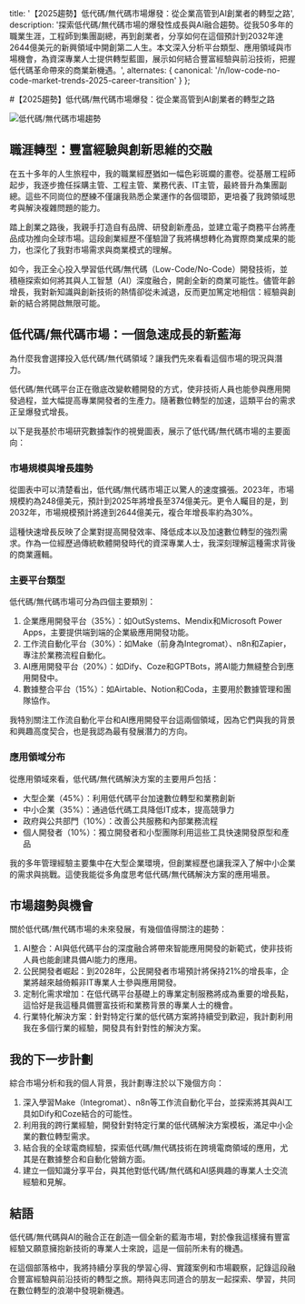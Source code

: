 
  title: '【2025趨勢】低代碼/無代碼市場爆發：從企業高管到AI創業者的轉型之路',
  description: '探索低代碼/無代碼市場的爆發性成長與AI融合趨勢。從我50多年的職業生涯，工程師到集團副總，再到創業者，分享如何在這個預計到2032年達2644億美元的新興領域中開創第二人生。本文深入分析平台類型、應用領域與市場機會，為資深專業人士提供轉型藍圖，展示如何結合豐富經驗與前沿技術，把握低代碼革命帶來的商業新機遇。',
  alternates: {
    canonical: '/n/low-code-no-code-market-trends-2025-career-transition'
  }
};


#【2025趨勢】低代碼/無代碼市場爆發：從企業高管到AI創業者的轉型之路

<div className="border border-gray-200 rounded-md p-4 bg-white">
  <Image src={lowcodenocodemarkettrends} alt="低代碼/無代碼市場趨勢" />
</div>

## 職涯轉型：豐富經驗與創新思維的交融

在五十多年的人生旅程中，我的職業經歷猶如一幅色彩斑斕的畫卷。從基層工程師起步，我逐步擔任採購主管、工程主管、業務代表、IT主管，最終晉升為集團副總。這些不同崗位的歷練不僅讓我熟悉企業運作的各個環節，更培養了我跨領域思考與解決複雜問題的能力。

踏上創業之路後，我親手打造自有品牌、研發創新產品，並建立電子商務平台將產品成功推向全球市場。這段創業經歷不僅驗證了我將構想轉化為實際商業成果的能力，也深化了我對市場需求與商業模式的理解。

如今，我正全心投入學習低代碼/無代碼（Low-Code/No-Code）開發技術，並積極探索如何將其與人工智慧（AI）深度融合，開創全新的商業可能性。儘管年齡增長，我對新知識與創新技術的熱情卻從未減退，反而更加篤定地相信：經驗與創新的結合將開啟無限可能。

## 低代碼/無代碼市場：一個急速成長的新藍海

為什麼我會選擇投入低代碼/無代碼領域？讓我們先來看看這個市場的現況與潛力。

低代碼/無代碼平台正在徹底改變軟體開發的方式，使非技術人員也能參與應用開發過程，並大幅提高專業開發者的生產力。隨著數位轉型的加速，這類平台的需求正呈爆發式增長。

以下是我基於市場研究數據製作的視覺圖表，展示了低代碼/無代碼市場的主要面向：

<LowCodeMarketDiagram />

### 市場規模與增長趨勢

從圖表中可以清楚看出，低代碼/無代碼市場正以驚人的速度擴張。2023年，市場規模約為248億美元，預計到2025年將增長至374億美元。更令人矚目的是，到2032年，市場規模預計將達到2644億美元，複合年增長率約為30%。

這種快速增長反映了企業對提高開發效率、降低成本以及加速數位轉型的強烈需求。作為一位經歷過傳統軟體開發時代的資深專業人士，我深刻理解這種需求背後的商業邏輯。

### 主要平台類型

低代碼/無代碼市場可分為四個主要類別：

1. 企業應用開發平台（35%）：如OutSystems、Mendix和Microsoft Power Apps，主要提供端到端的企業級應用開發功能。
2. 工作流自動化平台（30%）：如Make（前身為Integromat）、n8n和Zapier，專注於業務流程自動化。
3. AI應用開發平台（20%）：如Dify、Coze和GPTBots，將AI能力無縫整合到應用開發中。
4. 數據整合平台（15%）：如Airtable、Notion和Coda，主要用於數據管理和團隊協作。

我特別關注工作流自動化平台和AI應用開發平台這兩個領域，因為它們與我的背景和興趣高度契合，也是我認為最有發展潛力的方向。

### 應用領域分布

從應用領域來看，低代碼/無代碼解決方案的主要用戶包括：

* 大型企業（45%）：利用低代碼平台加速數位轉型和業務創新
* 中小企業（35%）：通過低代碼工具降低IT成本，提高競爭力
* 政府與公共部門（10%）：改善公共服務和內部業務流程
* 個人開發者（10%）：獨立開發者和小型團隊利用這些工具快速開發原型和產品

我的多年管理經驗主要集中在大型企業環境，但創業經歷也讓我深入了解中小企業的需求與挑戰。這使我能從多角度思考低代碼/無代碼解決方案的應用場景。

## 市場趨勢與機會

關於低代碼/無代碼市場的未來發展，有幾個值得關注的趨勢：

1. AI整合：AI與低代碼平台的深度融合將帶來智能應用開發的新範式，使非技術人員也能創建具備AI能力的應用。
2. 公民開發者崛起：到2028年，公民開發者市場預計將保持21%的增長率，企業將越來越倚賴非IT專業人士參與應用開發。
3. 定制化需求增加：在低代碼平台基礎上的專業定制服務將成為重要的增長點，這恰好是我這種具備豐富技術和業務背景的專業人士的機會。
4. 行業特化解決方案：針對特定行業的低代碼方案將持續受到歡迎，我計劃利用我在多個行業的經驗，開發具有針對性的解決方案。

## 我的下一步計劃

綜合市場分析和我的個人背景，我計劃專注於以下幾個方向：

1. 深入學習Make（Integromat）、n8n等工作流自動化平台，並探索將其與AI工具如Dify和Coze結合的可能性。
2. 利用我的跨行業經驗，開發針對特定行業的低代碼解決方案模板，滿足中小企業的數位轉型需求。
3. 結合我的全球電商經驗，探索低代碼/無代碼技術在跨境電商領域的應用，尤其是在數據整合和自動化營銷方面。
4. 建立一個知識分享平台，與其他對低代碼/無代碼和AI感興趣的專業人士交流經驗和見解。

## 結語

低代碼/無代碼與AI的融合正在創造一個全新的藍海市場，對於像我這樣擁有豐富經驗又願意擁抱新技術的專業人士來說，這是一個前所未有的機遇。

在這個部落格中，我將持續分享我的學習心得、實踐案例和市場觀察，記錄這段融合豐富經驗與前沿技術的轉型之旅。期待與志同道合的朋友一起探索、學習，共同在數位轉型的浪潮中發現新機遇。
